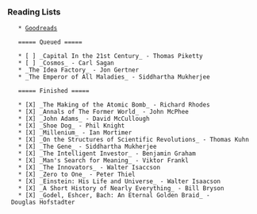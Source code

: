 
=== Reading Lists ===

    * [[https://www.goodreads.com/user/show/35857728-james-moriarty|Goodreads]]

    ===== Queued =====

    * [ ] _Capital In the 21st Century_ - Thomas Piketty
    * [ ] _Cosmos_ - Carl Sagan
    * _The Idea Factory_ - Jon Gertner
    * _The Emperor of All Maladies_ - Siddhartha Mukherjee


    ===== Finished =====

    * [X] _The Making of the Atomic Bomb_ - Richard Rhodes
    * [X] _Annals of The Former World_ - John McPhee
    * [X] _John Adams_ - David McCullough
    * [X] _Shoe Dog_ - Phil Knight
    * [X] _Millenium_ - Ian Mortimer
    * [X] _On the Structures of Scientific Revolutions_ - Thomas Kuhn
    * [X] _The Gene_ - Siddhartha Mukherjee
    * [X] _The Intelligent Investor_ - Benjamin Graham
    * [X] _Man's Search for Meaning_ - Viktor Frankl
    * [X] _The Innovators_ - Walter Isaccson
    * [X] _Zero to One_ - Peter Thiel
    * [X] _Einstein: His Life and Universe_ - Walter Isaacson
    * [X] _A Short History of Nearly Everything_ - Bill Bryson
    * [X] _Godel, Eshcer, Bach: An Eternal Golden Braid_ - Douglas Hofstadter
